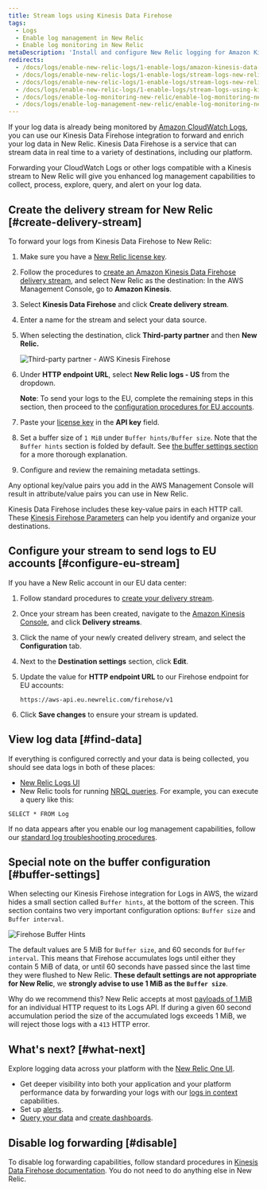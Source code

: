 ```yaml
---
title: Stream logs using Kinesis Data Firehose
tags:
  - Logs
  - Enable log management in New Relic
  - Enable log monitoring in New Relic
metaDescription: 'Install and configure New Relic logging for Amazon Kinesis Data Firehose, so you can use our enhanced log management capabilities.'
redirects:
  - /docs/logs/enable-new-relic-logs/1-enable-logs/amazon-kinesis-data-firehose
  - /docs/logs/enable-new-relic-logs/1-enable-logs/stream-logs-new-relic-using-amazon-kinesis-data-firehose
  - /docs/logs/enable-new-relic-logs/1-enable-logs/stream-logs-new-relic-using-kinesis-data-firehose
  - /docs/logs/enable-new-relic-logs/1-enable-logs/stream-logs-using-kinesis-data-firehose
  - /docs/logs/enable-log-monitoring-new-relic/enable-log-monitoring-new-relic/stream-logs-using-kinesis-data-firehose
  - /docs/logs/enable-log-management-new-relic/enable-log-monitoring-new-relic/stream-logs-using-kinesis-data-firehose
---
```




If your log data is already being monitored by [Amazon CloudWatch Logs](https://docs.aws.amazon.com/AmazonCloudWatch/latest/logs/WhatIsCloudWatchLogs.html), you can use our Kinesis Data Firehose integration to forward and enrich your log data in New Relic. Kinesis Data Firehose is a service that can stream data in real time to a variety of destinations, including our platform.

Forwarding your CloudWatch Logs or other logs compatible with a Kinesis stream to New Relic will give you enhanced log management capabilities to collect, process, explore, query, and alert on your log data.

## Create the delivery stream for New Relic [#create-delivery-stream]

To forward your logs from Kinesis Data Firehose to New Relic:

1. Make sure you have a [New Relic license key](/docs/apis/intro-apis/new-relic-api-keys/#ingest-license-key).

2. Follow the procedures to [create an Amazon Kinesis Data Firehose delivery stream](https://docs.aws.amazon.com/firehose/latest/dev/basic-create.html), and select New Relic as the destination: In the AWS Management Console, go to **Amazon Kinesis**.

3. Select **Kinesis Data Firehose** and click **Create delivery stream**.

4. Enter a name for the stream and select your data source.

5. When selecting the destination, click **Third-party partner** and then **New Relic.**

   <img
     src={thirdPartyPartnerAwsKinesisFirehose}
     title="Third-party partner - AWS Kinesis Firehose"
     alt="Third-party partner - AWS Kinesis Firehose"
   />

6. Under **HTTP endpoint URL**, select **New Relic logs - US** from the dropdown.

   **Note**: To send your logs to the EU, complete the remaining steps in this section, then proceed to the [configuration procedures for EU accounts](#configure-eu-stream).

7. Paste your [license key](/docs/apis/intro-apis/new-relic-api-keys/#ingest-license-key) in the **API key** field.

8. Set a buffer size of `1 MiB` under `Buffer hints/Buffer size`. Note that the `Buffer hints` section is folded by default. See [the buffer settings section](#buffer-settings) for a more thorough explanation.

9. Configure and review the remaining metadata settings.

Any optional key/value pairs you add in the AWS Management Console will result in attribute/value pairs you can use in New Relic.

Kinesis Data Firehose includes these key-value pairs in each HTTP call. These [Kinesis Firehose Parameters](https://docs.aws.amazon.com/firehose/latest/dev/create-destination.html#create-destination-new-relic) can help you identify and organize your destinations.

## Configure your stream to send logs to EU accounts [#configure-eu-stream]

If you have a New Relic account in our EU data center:

1. Follow standard procedures to [create your delivery stream](#create-delivery-stream).

2. Once your stream has been created, navigate to the [Amazon Kinesis Console](https://console.aws.amazon.com/kinesis/), and click **Delivery streams**.

3. Click the name of your newly created delivery stream, and select the **Configuration** tab.

4. Next to the **Destination settings** section, click **Edit**.

5. Update the value for **HTTP endpoint URL** to our Firehose endpoint for EU accounts:

   ```
   https://aws-api.eu.newrelic.com/firehose/v1
   ```

6. Click **Save changes** to ensure your stream is updated.

## View log data [#find-data]

If everything is configured correctly and your data is being collected, you should see data logs in both of these places:

* [New Relic Logs UI](https://one.newrelic.com/launcher/logger.log-launcher)
* New Relic tools for running [NRQL queries](/docs/chart-builder/use-chart-builder/choose-data/use-advanced-nrql-mode-specify-data). For example, you can execute a query like this:

```
SELECT * FROM Log
```

If no data appears after you enable our log management capabilities, follow our [standard log troubleshooting procedures](/docs/logs/log-management/troubleshooting/no-log-data-appears-ui/).

## Special note on the buffer configuration [#buffer-settings]

When selecting our Kinesis Firehose integration for Logs in AWS, the wizard hides a small section called `Buffer hints`, at the bottom of the screen. This section contains two very important configuration options: `Buffer size` and `Buffer interval`.

<img
  src={firehoseBufferHints}
  title="Firehose Buffer Hints"
  alt="Firehose Buffer Hints"
/>

The default values are 5 MiB for `Buffer size`, and 60 seconds for `Buffer interval`. This means that Firehose accumulates logs until either they contain 5 MiB of data, or until 60 seconds have passed since the last time they were flushed to New Relic. **These default settings are not appropriate for New Relic**, we **strongly advise to use 1 MiB as the `Buffer size`**.

Why do we recommend this? New Relic accepts at most [payloads of 1 MiB](/docs/logs/log-api/introduction-log-api/#limits) for an individual HTTP request to its Logs API. If during a given 60 second accumulation period the size of the accumulated logs exceeds 1 MiB, we will reject those logs with a `413` HTTP error.

## What's next? [#what-next]

Explore logging data across your platform with the [New Relic One UI](/docs/logs/log-management/ui-data/use-logs-ui/).

* Get deeper visibility into both your application and your platform performance data by forwarding your logs with our [logs in context](/docs/logs/enable-log-management-new-relic/configure-logs-context/configure-logs-context-apm-agents/) capabilities.
* Set up [alerts](/docs/alerts-applied-intelligence/new-relic-alerts/alert-conditions/create-alert-conditions/).
* [Query your data](/docs/query-your-data/explore-query-data/get-started/introduction-querying-new-relic-data/) and [create dashboards](/docs/query-your-data/explore-query-data/dashboards/introduction-dashboards/).

## Disable log forwarding [#disable]

To disable log forwarding capabilities, follow standard procedures in [Kinesis Data Firehose documentation](https://docs.aws.amazon.com/firehose/latest/dev/basic-create.html). You do not need to do anything else in New Relic.
